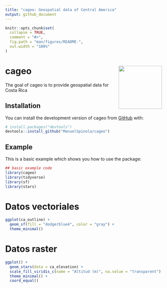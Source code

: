 ```yaml
---
title: "cageo: Geospatial data of Central America"
output: github_document
---
```


<!-- README.md is generated from README.Rmd. Please edit that file -->

```r
knitr::opts_chunk$set(
  collapse = TRUE,
  comment = "#>",
  fig.path = "man/figures/README-",
  out.width = "100%"
)
```

# cageo <img src="man/figures/logo.png" align="right" height="139" />

<!-- badges: start -->
<!-- badges: end -->

The goal of cageo is to provide geospatial data for Costa Rica

## Installation

You can install the development version of cageo from [GitHub](https://github.com/) with:

``` r
# install.packages("devtools")
devtools::install_github("ManuelSpinola/cageo")
```

## Example

This is a basic example which shows you how to use the package:

```r
## basic example code
library(cageo)
library(tidyverse)
library(sf)
library(stars)
```

# Datos vectoriales

```r
ggplot(ca_outline) +
  geom_sf(fill = "dodgerblue4", color = "gray") +
  theme_minimal()
```

# Datos raster

```r
ggplot() +
  geom_stars(data = ca_elevation) +
  scale_fill_viridis_c(name = "Altitud (m)", na.value = "transparent") +
  theme_minimal() +
  coord_equal()
```



